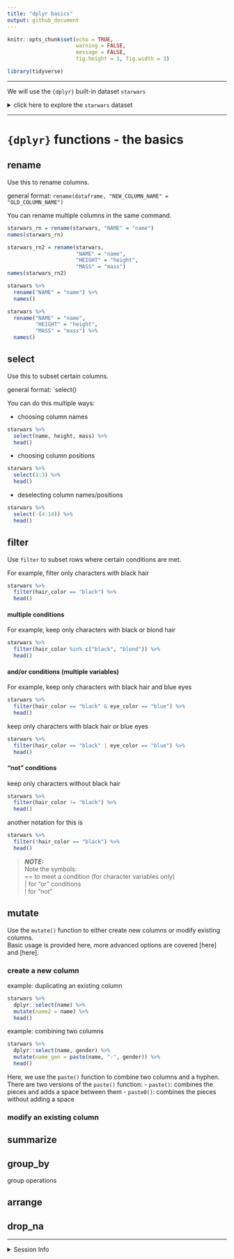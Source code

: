 ```yaml
---
title: "dplyr basics"
output: github_document
---
```


```r
knitr::opts_chunk$set(echo = TRUE,
                      warning = FALSE,
                      message = FALSE,
                      fig.height = 3, fig.width = 3)
```

```r
library(tidyverse)
```

---

We will use the `{dplyr}` built-in dataset `starwars`

<details>
  <summary>click here to explore the `starwars` dataset</summary>

```r
names(starwars)
skimr::skim(starwars)

```

</details>


---

# `{dplyr}` functions - the basics

## rename

Use this to rename columns.  

general format: `rename(dataframe, "NEW_COLUMN_NAME" = "OLD_COLUMN_NAME")`

You can rename multiple columns in the same command.

```r
starwars_rn = rename(starwars, "NAME" = "name")
names(starwars_rn)

starwars_rn2 = rename(starwars, 
                      "NAME" = "name",
                      "HEIGHT" = "height",
                      "MASS" = "mass")
names(starwars_rn2)
```




```r
starwars %>% 
  rename("NAME" = "name") %>% 
  names()

starwars %>% 
  rename("NAME" = "name",
         "HEIGHT" = "height",
         "MASS" = "mass") %>% 
  names()
```

## select

Use this to subset certain columns. 

general format: `select()

You can do this multiple ways:

- choosing column names

```r
starwars %>% 
  select(name, height, mass) %>% 
  head()
```

- choosing column positions
```r
starwars %>% 
  select(1:3) %>% 
  head()
```

- deselecting column names/positions
```r
starwars %>% 
  select(-(4:14)) %>% 
  head()
```



## filter

Use `filter` to subset rows where certain conditions are met. 

For example, filter only characters with black hair 

```r
starwars %>% 
  filter(hair_color == "black") %>% 
  head()
```

#### multiple conditions 

For example, keep only characters with black or blond hair 
```r
starwars %>% 
  filter(hair_color %in% c("black", "blond")) %>% 
  head()
```
  

#### and/or conditions (multiple variables)
For example, keep only characters with black hair and blue eyes 

```r
starwars %>% 
  filter(hair_color == "black" & eye_color == "blue") %>% 
  head()
```

keep only characters with black hair *or* blue eyes 

```r
starwars %>% 
  filter(hair_color == "black" | eye_color == "blue") %>% 
  head()
```

#### "not" conditions

keep only characters without black hair 
```r
starwars %>% 
  filter(hair_color != "black") %>% 
  head()
```

another notation for this is 
```r
starwars %>% 
  filter(!hair_color == "black") %>% 
  head()
```

> **_NOTE:_**   
Note the symbols:  
== to meet a condition (for character variables only)  
| for "or" conditions  
! for "not"



## mutate

Use the `mutate()` function to either create new columns or modify existing columns.  
Basic usage is provided here, more advanced options are covered [here] and [here].


### create a new column


example: duplicating an existing column
```r
starwars %>% 
  dplyr::select(name) %>% 
  mutate(name2 = name) %>% 
  head() 
```


example: combining two columns
```r
starwars %>% 
  dplyr::select(name, gender) %>% 
  mutate(name_gen = paste(name, "-", gender)) %>% 
  head() 
```

Here, we use the `paste()` function to combine two columns and a hyphen.  
There are two versions of the `paste()` function:
- `paste()`: combines the pieces and adds a space between them
- `paste0()`: combines the pieces without adding a space

 

### modify an existing column


## summarize

## group_by
group operations



## arrange

## drop_na


---

<details>
  <summary>Session Info</summary>

Date Run: `r Sys.Date()`

```r
sessionInfo()
```

</details>